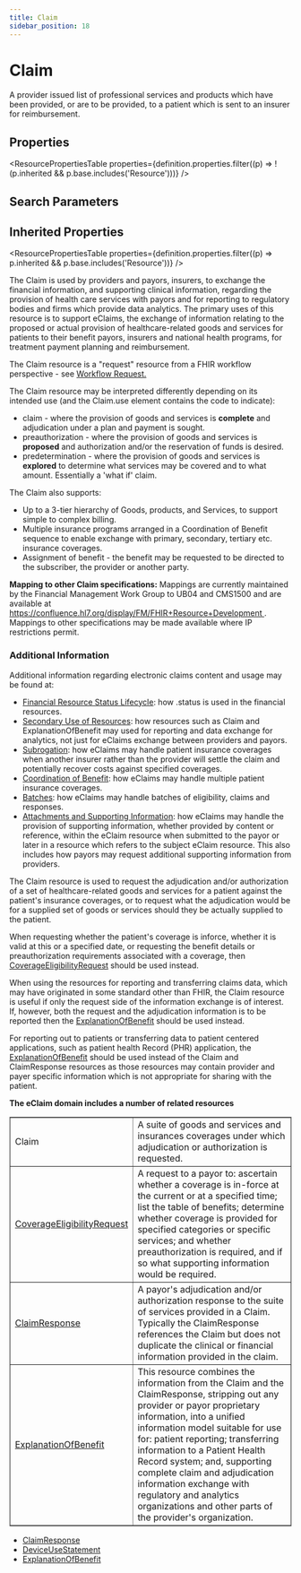```yaml
---
title: Claim
sidebar_position: 18
---
```



# Claim

A provider issued list of professional services and products which have been provided, or are to be provided, to a patient which is sent to an insurer for reimbursement.

<Tabs queryString="section">
  <TabItem value="schema" label="Schema" default>

## Properties

<ResourcePropertiesTable
  properties={definition.properties.filter((p) => !(p.inherited && p.base.includes('Resource')))}
/>

## Search Parameters

<SearchParamsTable searchParams={definition.searchParameters} />

## Inherited Properties

<ResourcePropertiesTable properties={definition.properties.filter((p) => p.inherited && p.base.includes('Resource'))} />

  </TabItem>
<TabItem value="usage" label="Usage">
<div>   <a name="scope"></a>      <p> The <Link to="/docs/api/fhir/resources/claim">Claim</Link> is used by providers and payors, insurers, to exchange the financial information, and supporting clinical information, regarding the provision  of health care services with payors and for reporting to regulatory bodies and firms which provide data analytics. The primary uses of this resource is to support eClaims,  the exchange of information relating to the proposed or actual provision of healthcare-related goods and services for patients to their benefit payors, insurers and national health programs, for treatment payment planning and reimbursement.   </p>   <p>The <Link to="/docs/api/fhir/resources/claim">Claim</Link> resource is a "request" resource from a FHIR workflow perspective - see <a href="https://www.hl7.org/fhir/workflow.html#request">Workflow Request.</a></p>    <p> The <Link to="/docs/api/fhir/resources/claim">Claim</Link> resource may be interpreted differently depending on its intended use (and the <Link to="/docs/api/fhir/resources/claim">Claim</Link>.use element contains the code to indicate):    </p><ul>     <li>claim - where the provision of goods and services is <b>complete</b> and adjudication under a plan and payment is sought.</li>     <li>preauthorization - where the provision of goods and services is <b>proposed</b> and authorization and/or the reservation of funds is desired.</li>     <li>predetermination - where the provision of goods and services is <b>explored</b> to determine what services may be covered and to what amount. Essentially a 'what if' claim.</li>    </ul>    <p></p>    <p> The <Link to="/docs/api/fhir/resources/claim">Claim</Link> also supports:    </p><ul>     <li>Up to a 3-tier hierarchy of Goods, products, and Services, to support simple to complex billing.</li>     <li>Multiple insurance programs arranged in a Coordination of Benefit sequence to enable exchange with primary, secondary, tertiary etc. insurance coverages.</li>     <li>Assignment of benefit - the benefit may be requested to be directed to the subscriber, the provider or another party.</li>    </ul>   <p></p>   <p>    <b>Mapping to other <Link to="/docs/api/fhir/resources/claim">Claim</Link> specifications:</b> Mappings are currently maintained by the Financial Management Work <Link to="/docs/api/fhir/resources/group">Group</Link> to UB04 and CMS1500 and are available  at <a href="https://confluence.hl7.org/display/FM/FHIR+Resource+Development">https://confluence.hl7.org/display/FM/FHIR+Resource+Development </a>. Mappings to other specifications may be made available where IP restrictions permit.     </p> <h3 class="self-link-parent"> Additional Information <a href="https://www.hl7.org/fhir/claim.html#13.6.1.1" title="link to here" class="self-link"></a></h3> <p> Additional information regarding electronic claims content and usage may be found at: </p>   <ul> <li><a href="https://www.hl7.org/fhir/financial-module.html#resource-status">Financial Resource Status Lifecycle</a>: how .status is used in the financial resources.</li> <li><a href="https://www.hl7.org/fhir/financial-module.html#secondary-use">Secondary Use of Resources</a>: how resources such as <Link to="/docs/api/fhir/resources/claim">Claim</Link> and <Link to="/docs/api/fhir/resources/explanationofbenefit">ExplanationOfBenefit</Link> may used for    reporting and data exchange for analytics, not just for eClaims exchange between providers and payors.</li> <li><a href="https://www.hl7.org/fhir/financial-module.html#subrogation">Subrogation</a>: how eClaims may handle patient insurance coverages when another insurer rather than  the provider will settle the claim and potentially recover costs against specified coverages.</li> <li><a href="https://www.hl7.org/fhir/financial-module.html#cob">Coordination of Benefit</a>: how eClaims may handle multiple patient insurance coverages.</li> <li><a href="https://www.hl7.org/fhir/financial-module.html#batch">Batches</a>: how eClaims may handle batches of eligibility, claims and responses.</li> <li><a href="https://www.hl7.org/fhir/financial-module.html#attachments">Attachments and Supporting Information</a>: how eClaims may handle the provision of supporting  information, whether provided by content or reference, within the eClaim resource when submitted to the payor or later in a resource which refers  to the subject eClaim resource. This also includes how payors may request additional supporting information from providers.</li> </ul>  </div>
</TabItem>
<TabItem value="relationships" label="Relationships">
<div>   <a name="bnr"></a>      <p>The <Link to="/docs/api/fhir/resources/claim">Claim</Link> resource is used to request the adjudication and/or authorization of a set of healthcare-related goods and services for a patient against the patient's insurance coverages, or  to request what the adjudication would be for a supplied set of goods or services should they be actually supplied to the patient.</p>    <p>When requesting whether the patient's coverage is inforce, whether it is valid at this or a specified date, or requesting the benefit details or preauthorization requirements   associated with a coverage, then <a href="/docs/api/fhir/resources/coverageeligibilityrequest">CoverageEligibilityRequest</a> should be used instead.</p>    <p>When using the resources for reporting and transferring claims data, which may have originated in some standard other than FHIR, the <Link to="/docs/api/fhir/resources/claim">Claim</Link> resource is useful if only the  request side of the information exchange is of interest. If, however, both the request and the adjudication information is to be reported then the     <a href="/docs/api/fhir/resources/explanationofbenefit">ExplanationOfBenefit</a> should be used instead.</p>    <p>For reporting out to patients or transferring data to patient centered applications, such as patient health Record (PHR) application, the <a href="/docs/api/fhir/resources/explanationofbenefit">ExplanationOfBenefit</a>   should be used instead of the <Link to="/docs/api/fhir/resources/claim">Claim</Link> and <Link to="/docs/api/fhir/resources/claimresponse">ClaimResponse</Link> resources as those resources may contain provider and payer specific information which is not appropriate for sharing with   the patient.</p>   <p>    <b>The eClaim domain includes a number of related resources</b>   </p>   <table border="1" cellpadding="1" cellspacing="2" frame="box">    <tbody><tr>     <td>Claim</td>     <td>A suite of goods and services and insurances coverages under which adjudication or authorization is requested.</td>    </tr>    <tr>     <td><a href="/docs/api/fhir/resources/coverageeligibilityrequest">CoverageEligibilityRequest</a></td>     <td>A request to a payor to: ascertain whether a coverage is in-force at the current or at a specified time; list the table of benefits;     determine whether coverage is provided for specified categories or specific services; and whether preauthorization is required, and if so     what supporting information would be required.</td>    </tr>    <tr>     <td><a href="/docs/api/fhir/resources/claimresponse">ClaimResponse</a></td>     <td>A payor's adjudication and/or authorization response to the suite of services provided in a <Link to="/docs/api/fhir/resources/claim">Claim</Link>. Typically the <Link to="/docs/api/fhir/resources/claimresponse">ClaimResponse</Link> references the <Link to="/docs/api/fhir/resources/claim">Claim</Link> but does not duplicate   the clinical or financial information provided in the claim.</td>    </tr>    <tr>     <td><a href="/docs/api/fhir/resources/explanationofbenefit">ExplanationOfBenefit</a></td>     <td>This resource combines the information from the <Link to="/docs/api/fhir/resources/claim">Claim</Link> and the <Link to="/docs/api/fhir/resources/claimresponse">ClaimResponse</Link>, stripping out any provider or payor proprietary information, into a unified information model    suitable for use for: patient reporting; transferring information to a <Link to="/docs/api/fhir/resources/patient">Patient</Link> Health Record system; and, supporting complete claim and adjudication information exchange  with regulatory and analytics organizations and other parts of the provider's organization.     </td>    </tr>   </tbody></table>  </div>
</TabItem>

<TabItem value="referencedBy" label="Referenced By">
<ul><li><a href="/docs/api/fhir/resources/claimresponse">ClaimResponse</a></li>
<li><a href="/docs/api/fhir/resources/deviceusestatement">DeviceUseStatement</a></li>
<li><a href="/docs/api/fhir/resources/explanationofbenefit">ExplanationOfBenefit</a></li></ul>
</TabItem>
</Tabs>
